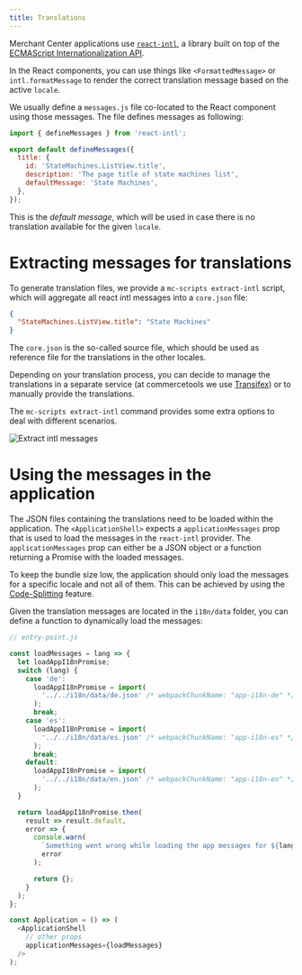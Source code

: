 ```yaml
---
title: Translations
---
```


Merchant Center applications use [`react-intl`](https://github.com/formatjs/react-intl), a library built on top of the [ECMAScript Internationalization API](http://www.ecma-international.org/ecma-402/1.0/).

In the React components, you can use things like `<FormattedMessage>` or `intl.formatMessage` to render the correct translation message based on the active `locale`.

We usually define a `messages.js` file co-located to the React component using those messages. The file defines messages as following:

```js
import { defineMessages } from 'react-intl';

export default defineMessages({
  title: {
    id: 'StateMachines.ListView.title',
    description: 'The page title of state machines list',
    defaultMessage: 'State Machines',
  },
});
```

This is the _default message_, which will be used in case there is no translation available for the given `locale`.

# Extracting messages for translations

To generate translation files, we provide a `mc-scripts extract-intl` script, which will aggregate all react intl messages into a `core.json` file:

```json
{
  "StateMachines.ListView.title": "State Machines"
}
```

The `core.json` is the so-called source file, which should be used as reference file for the translations in the other locales.

Depending on your translation process, you can decide to manage the translations in a separate service (at commercetools we use [Transifex]()) or to manually provide the translations.

The `mc-scripts extract-intl` command provides some extra options to deal with different scenarios.

![Extract intl messages](/images/mc-dev-yarn-i18n-build.png)

# Using the messages in the application

The JSON files containing the translations need to be loaded within the application. The `<ApplicationShell>` expects a `applicationMessages` prop that is used to load the messages in the `react-intl` provider.
The `applicationMessages` prop can either be a JSON object or a function returning a Promise with the loaded messages.

To keep the bundle size low, the application should only load the messages for a specific locale and not all of them. This can be achieved by using the [Code-Splitting](https://reactjs.org/docs/code-splitting.html) feature.

Given the translation messages are located in the `i18n/data` folder, you can define a function to dynamically load the messages:

```js
// entry-point.js

const loadMessages = lang => {
  let loadAppI18nPromise;
  switch (lang) {
    case 'de':
      loadAppI18nPromise = import(
        '../../i18n/data/de.json' /* webpackChunkName: "app-i18n-de" */
      );
      break;
    case 'es':
      loadAppI18nPromise = import(
        '../../i18n/data/es.json' /* webpackChunkName: "app-i18n-es" */
      );
      break;
    default:
      loadAppI18nPromise = import(
        '../../i18n/data/en.json' /* webpackChunkName: "app-i18n-en" */
      );
  }

  return loadAppI18nPromise.then(
    result => result.default,
    error => {
      console.warn(
        `Something went wrong while loading the app messages for ${lang}`,
        error
      );

      return {};
    }
  );
};

const Application = () => (
  <ApplicationShell
    // other props
    applicationMessages={loadMessages}
  />
);
```
